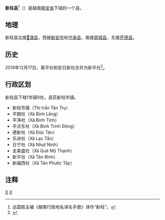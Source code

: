 {{Infobox Settlement
|name                   = 新兴县
|settlement_type        = 县
|official_name          = 
|other_name             = 
|native_name            = {{lang|vi|Huyện Tân Trụ}}
|nickname               = 
|motto                  = 
|image_skyline          = Con đường hạnh phúc.jpg
|imagesize              = 
|image_caption          = 
|image_flag             = 
|flag_size              = 
|image_seal             = 
|seal_size              = 
|image_shield           = 
|shield_size            = 
|image_blank_emblem     = 
|blank_emblem_size      = 
|image_map              = {{Infobox mapframe|frame-width=250|zoom=10}}
|mapsize                = 
|map_caption            = 
|image_map1             = 
|mapsize1               = 
|map_caption1           = 
|pushpin_map            = Vietnam
|pushpin_label_position = bottom
|pushpin_map_caption    = 
|pushpin_map1           = 
|pushpin_label_position1= 
|pushpin_map_caption1   = 
|subdivision_type       = 国家
|subdivision_name       = {{flag|Vietnam}}
|subdivision_type1      = [[越南行政区划|省]]
|subdivision_name1      = [[隆安省|隆安省]]
|subdivision_type2      = 行政区划
|subdivision_name2      = 1市镇9社
|subdivision_type3      = 
|subdivision_name3      = 
|seat_type              = 县莅
|seat                   = {{link-vi|新柱市镇|Tân Trụ (thị trấn)}}
|government_type        = 
|leader_title           = 
|leader_name            = 
|leader_title1          = 
|leader_name1           = 
|established_title      = 
|established_date       = 
|area_magnitude         = 
|unit_pref              = 
|area_footnotes         = 
|area_total_km2         = 106.87
|area_land_km2          = 
|area_water_km2         = 
|area_water_percent     = 
|area_urban_km2         = 
|area_metro_km2         = 
|population_as_of       = 2019年
|population_footnotes   = 
|population_note        = 
|population_total       = 91440
|population_density_km2 = auto
|population_metro             = 
|population_density_metro_km2 = 
|population_urban             = 
|population_density_urban_km2 = 
|timezone               = [[越南标准时间|越南标准时间]]
|utc_offset             = +7
|elevation_footnotes    = 
|elevation_m            = 
|coor_type              = 
|coordinates            = 
|postal_code_type       = 
|postal_code            = 
|area_code              = 
|website                = [https://tantru.longan.gov.vn/Pages/Default.aspx 新柱县电子信息门户网站]
|footnotes              = 
}}
'''新柱县'''<ref>丛国胜主编《越南行政地名译名手册》译作“新柱”。</ref>（{{vie|v='''Huyện Tân Trụ'''}}）是越南[[隆安省|隆安省]]下辖的一个县。

==地理==
新柱县北接[[𤅶溧县|𤅶溧县]]，西接[[新安市|新安市]]和[[守承县|守承县]]，南接[[周城县_(隆安省)|周城县]]，东接[[芹德县|芹德县]]。

==历史==
2019年12月17日，美平社和安日新社合并为新平社<ref>{{Cite web |url=http://vanban.chinhphu.vn/portal/page/portal/chinhphu/hethongvanban?mode=detail&document_id=198701 |title=Nghị quyết số 836/NQ-UBTVQH14 của ỦY BAN THƯỜNG VỤ QUỐC HỘI : Về việc sắp xếp các đơn vị hành chính cấp xã thuộc tỉnh Long An |access-date=2019-12-31 |archive-date=2021-06-06 |archive-url=https://web.archive.org/web/20210606055237/http://vanban.chinhphu.vn/portal/page/portal/chinhphu/hethongvanban?mode=detail&document_id=198701 |dead-url=no }}</ref>。

==行政区划==
新柱县下辖1市镇9社，县莅新柱市镇。
*新柱市镇（Thị trấn Tân Trụ）
*平朗社（Xã Bình Lãng）
*平净社（Xã Bình Tịnh）
*平贞东社（Xã Bình Trinh Đông）
*德新社（Xã Đức Tân）
*乐进社（Xã Lạc Tấn）
*日宁社（Xã Nhựt Ninh）
*圭美盛社（Xã Quê Mỹ Thạnh）
*新平社（Xã Tân Bình）
*新福西社（Xã Tân Phước Tây）

==注释==
{{reflist}}

{{隆安省行政区划}}
{{越南九龙江三角洲之县市镇区域划分}}

[[Category:越南县份|X]]
[[Category:隆安省|X]]